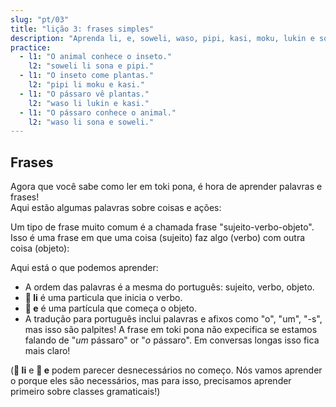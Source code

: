 ```yaml
---
slug: "pt/03"
title: "lição 3: frases simples"
description: "Aprenda li, e, soweli, waso, pipi, kasi, moku, lukin e sona!"
practice:
  - l1: "O animal conhece o inseto."
    l2: "soweli li sona e pipi."
  - l1: "O inseto come plantas."
    l2: "pipi li moku e kasi."
  - l1: "O pássaro vê plantas."
    l2: "waso li lukin e kasi."
  - l1: "O pássaro conhece o animal."
    l2: "waso li sona e soweli."
---
```



## Frases

Agora que você sabe como ler em toki pona, é hora de aprender palavras e frases!  
Aqui estão algumas palavras sobre coisas e ações:

<List>
  <Word sl="soweli" m="animal terrestre, como um gato, cachorro, vaca, rato e elefante" />
  <Word sl="waso" m="pássaro, como um pombo, ganso e coruja" />
  <Word sl="pipi" m="inseto, como um besouro, formiga, borboleta e aranha" />
  <Word sl="kasi" m="planta, como um trevo, uma bétula, um cacto e um musgo" />
  <Word sl="moku" m="consumir" />
  <Word sl="lukin" m="ver" />
  <Word sl="sona" m="saber" />
</List>

Um tipo de frase muito comum é a chamada frase "sujeito-verbo-objeto". Isso é uma frase em que uma coisa (sujeito) faz algo (verbo) com outra coisa (objeto): 

<List>
  <Sentence sl="soweli li moku e kasi." m="O animal come plantas." />
  <Sentence sl="waso li moku e pipi." m="O pássaro come insetos." />
  <Sentence sl="pipi li lukin e soweli." m="O inseto vê um animal." />
  <Sentence sl="waso li sona e kasi." m="O pássaro conhece a árvore." />
</List>

Aqui está o que podemos aprender:

- A ordem das palavras é a mesma do português: sujeito, verbo, objeto.
- **󱤧 li** é uma particula que inicia o verbo.
- **󱤉 e** é uma partícula que começa o objeto.
- A tradução para português inclui palavras e afixos como "o", "um", "-s", mas isso são palpites! A frase em toki pona não expecifica se estamos falando de "_um_ pássaro" or "_o_ pássaro". Em conversas longas isso fica mais claro!

(**󱤧 li** e **󱤉 e** podem parecer desnecessários no começo. Nós vamos aprender o porque eles são necessários, mas para isso, precisamos aprender primeiro sobre classes gramaticais!)

<Practice exercises={frontmatter.practice} client:load />
